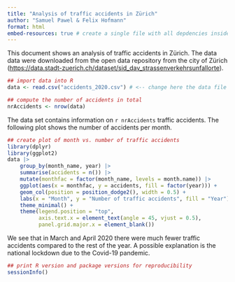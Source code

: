 ```yaml
---
title: "Analysis of traffic accidents in Zürich"
author: "Samuel Pawel & Felix Hofmann"
format: html
embed-resources: true # create a single file with all depdencies inside
---
```


This document shows an analysis of traffic accidents in Zürich. The data data were downloaded
from the open data repository from the city of Zürich 
(<https://data.stadt-zuerich.ch/dataset/sid_dav_strassenverkehrsunfallorte>).

```r
## import data into R
data <- read.csv("accidents_2020.csv") # <-- change here the data file

## compute the number of accidents in total
nrAccidents <- nrow(data)
```

The data set contains information on `r nrAccidents` traffic accidents. The following plot
shows the number of accidents per month.

```r
## create plot of month vs. number of traffic accidents
library(dplyr)
library(ggplot2)
data |>
    group_by(month_name, year) |>
    summarise(accidents = n()) |>
    mutate(monthfac = factor(month_name, levels = month.name)) |>
    ggplot(aes(x = monthfac, y = accidents, fill = factor(year))) +
    geom_col(position = position_dodge2(), width = 0.5) +
    labs(x = "Month", y = "Number of traffic accidents", fill = "Year") +
    theme_minimal() +
    theme(legend.position = "top",
          axis.text.x = element_text(angle = 45, vjust = 0.5),
          panel.grid.major.x = element_blank())
```

We see that in March and April 2020 there were much fewer traffic accidents compared to the 
rest of the year. A possible explanation is the national lockdown due to the Covid-19 pandemic.


```r
## print R version and package versions for reproducibility
sessionInfo()
```

